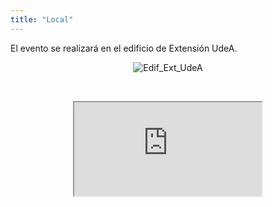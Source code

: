 ```yaml
---
title: "Local"
---
```


El evento se realizará en el edificio de Extensión UdeA.

<center>
<img src="imagenes/extension_udea.jpg" alt="Edif_Ext_UdeA" style="max-width: 80%;">
</center>

<br/>

<center>
<iframe src="https://www.google.com/maps/embed?pb=!1m18!1m12!1m3!1d1982.9862057890318!2d-75.5681525231314!3d6.267358682467486!2m3!1f0!2f0!3f0!3m2!1i1024!2i768!4f13.1!3m3!1m2!1s0x8e4428e711bc41fd%3A0xa75923a429f6910d!2sExtensi%C3%B3n%20Universidad%20de%20Antioquia!5e0!3m2!1ses!2sco!4v1681425972357!5m2!1ses!2sco" style="max-width: 160%;" style="border:0;" allowfullscreen="" loading="lazy" referrerpolicy="no-referrer-when-downgrade"></iframe>
</center>


